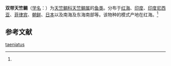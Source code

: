 {{Speciesbox
| name = 双带天竺鲷
| status = 
| status_system = 
| image = Apogonichthyoides taeniatus (Day) 2.png
| genus = Apogon
| species = taeniatus
| authority = (Cuvier et Valenciennes, 1828)<ref name='id7231'>{{cite web| url =http://www.bioinfo.cn/db05/BjdwSpecies.php?action=view&id=7231| title =双带天竺鲷| work =《中国动物物种编目数据库》| publisher =中国科学院微生物研究所| author =中国科学院动物研究所| accessdate =2009-04-16| deadurl =yes| archiveurl =https://web.archive.org/web/20160305032347/http://www.bioinfo.cn/db05/BjdwSpecies.php?action=view&id=7231| archivedate =2016-03-05}}</ref>
}}

'''双带天竺鲷'''（[[学名|学名]]：{{lang|la|''Apogon taeniatus''}}）为[[天竺鲷科|天竺鲷科]][[天竺鲷属|天竺鲷属]]的[[鱼类|鱼类]]。分布于[[红海|红海]]、[[印度|印度]]、[[印度尼西亚|印度尼西亚]]、[[菲律宾|菲律宾]]、[[朝鲜|朝鲜]]、[[日本|日本]]以及南海及东海南部等。该物种的模式产地在红海。<ref name='id7231'/>

== 参考文献 ==
{{reflist}}

{{Wikispecies|Apogon taeniatus}}
{{Taxonbar|from=Q1042103}}

[[Category:天竺鲷属|taeniatus]]


{{鲈形目小作品}}